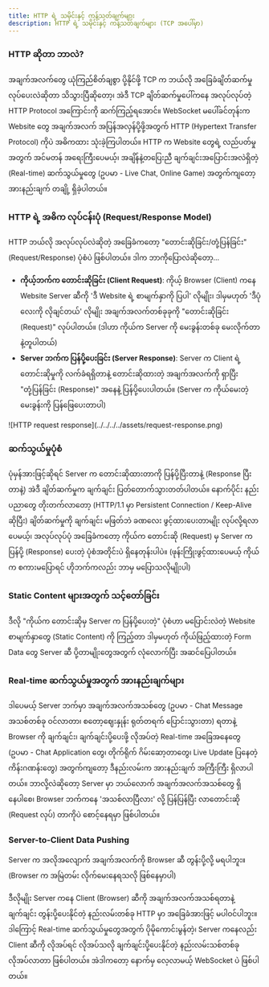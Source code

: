 ```yaml
---
title: HTTP ရဲ့ သမိုင်းနှင့် ကန့်သတ်ချက်များ
description: HTTP ရဲ့ သမိုင်းနှင့် ကန့်သတ်ချက်များ (TCP အပေါ်မှာ)
---
```


### HTTP ဆိုတာ ဘာလဲ?

အချက်အလက်တွေ ယုံကြည်စိတ်ချစွာ ပို့နိုင်ဖို့ TCP က ဘယ်လို အခြေခံချိတ်ဆက်မှု လုပ်ပေးလဲဆိုတာ သိသွားပြီဆိုတော့၊ အဲဒီ TCP ချိတ်ဆက်မှုပေါ်ကနေ အလုပ်လုပ်တဲ့ HTTP Protocol အကြောင်းကို ဆက်ကြည့်ရအောင်။ WebSocket မပေါ်ခင်တုန်းက Website တွေ အချက်အလက် အပြန်အလှန်ပို့ဖို့အတွက် HTTP (Hypertext Transfer Protocol) ကိုပဲ အဓိကထား သုံးခဲ့ကြပါတယ်။ HTTP က Website တွေရဲ့ လည်ပတ်မှုအတွက် အင်မတန် အရေးကြီးပေမယ့်၊ အချိန်နဲ့တပြေးညီ ချက်ချင်းအပြောင်းအလဲရှိတဲ့ (Real-time) ဆက်သွယ်မှုတွေ (ဥပမာ - Live Chat, Online Game) အတွက်ကျတော့ အားနည်းချက် တချို့ ရှိခဲ့ပါတယ်။

### HTTP ရဲ့ အဓိက လုပ်ငန်းပုံ (Request/Response Model)

HTTP ဘယ်လို အလုပ်လုပ်လဲဆိုတဲ့ အခြေခံကတော့ "တောင်းဆိုခြင်း/တုံ့ပြန်ခြင်း" (Request/Response) ပုံစံပဲ ဖြစ်ပါတယ်။ ဒါက ဘာကိုပြောလဲဆိုတော့...

- **ကိုယ့်ဘက်က တောင်းဆိုခြင်း (Client Request)**: ကိုယ့် Browser (Client) ကနေ Website Server ဆီကို 'ဒီ Website ရဲ့ စာမျက်နှာကို ပြပါ' လိုမျိုး၊ ဒါမှမဟုတ် 'ဒီပုံလေးကို လိုချင်တယ်' လိုမျိုး အချက်အလက်တစ်ခုခုကို "တောင်းဆိုခြင်း (Request)" လုပ်ပါတယ်။ (ဒါဟာ ကိုယ်က Server ကို မေးခွန်းတစ်ခု မေးလိုက်တာနဲ့တူပါတယ်)
- **Server ဘက်က ပြန်ပို့ပေးခြင်း (Server Response)**: Server က Client ရဲ့ တောင်းဆိုမှုကို လက်ခံရရှိတာနဲ့ တောင်းဆိုထားတဲ့ အချက်အလက်ကို ရှာပြီး "တုံ့ပြန်ခြင်း (Response)" အနေနဲ့ ပြန်ပို့ပေးပါတယ်။ (Server က ကိုယ်မေးတဲ့ မေးခွန်းကို ပြန်ဖြေပေးတာပါ)


<div className='flex justify-center p-4'>
![HTTP request response](../../../../assets/request-response.png)
</div>


### ဆက်သွယ်မှုပုံစံ

ပုံမှန်အားဖြင့်ဆိုရင် Server က တောင်းဆိုထားတာကို ပြန်ပို့ပြီးတာနဲ့ (Response ပြီးတာနဲ့) အဲဒီ ချိတ်ဆက်မှုက ချက်ချင်း ပြတ်တောက်သွားတတ်ပါတယ်။ နောက်ပိုင်း နည်းပညာတွေ တိုးတက်လာတော့ (HTTP/1.1 မှာ Persistent Connection / Keep-Alive ဆိုပြီး) ချိတ်ဆက်မှုကို ချက်ချင်း မဖြတ်ဘဲ ခဏလေး ဖွင့်ထားပေးတာမျိုး လုပ်လို့ရလာပေမယ့်၊ အလုပ်လုပ်ပုံ အခြေခံကတော့ ကိုယ်က တောင်းဆို (Request) မှ Server က ပြန်ပို့ (Response) ပေးတဲ့ ပုံစံအတိုင်းပဲ ရှိနေတုန်းပါပဲ။ (ဖုန်းကြိုးဖွင့်ထားပေမယ့် ကိုယ်က စကားမပြောရင် ဟိုဘက်ကလည်း ဘာမှ မပြောသလိုမျိုးပါ)

### Static Content များအတွက် သင့်တော်ခြင်း

ဒီလို "ကိုယ်က တောင်းဆိုမှ Server က ပြန်ပို့ပေးတဲ့" ပုံစံဟာ မပြောင်းလဲတဲ့ Website စာမျက်နှာတွေ (Static Content) ကို ကြည့်တာ ဒါမှမဟုတ် ကိုယ်ဖြည့်ထားတဲ့ Form Data တွေ Server ဆီ ပို့တာမျိုးတွေအတွက် လုံလောက်ပြီး အဆင်ပြေပါတယ်။

### Real-time ဆက်သွယ်မှုအတွက် အားနည်းချက်များ

ဒါပေမယ့် Server ဘက်မှာ အချက်အလက်အသစ်တွေ (ဥပမာ - Chat Message အသစ်တစ်ခု ဝင်လာတာ၊ စတော့ဈေးနှုန်း ရုတ်တရက် ပြောင်းသွားတာ) ရတာနဲ့ Browser ကို ချက်ချင်း၊ ချက်ချင်းပို့ပေးဖို့ လိုအပ်တဲ့ Real-time အခြေအနေတွေ (ဥပမာ - Chat Application တွေ၊ တိုက်ရိုက် ဂိမ်းဆော့တာတွေ၊ Live Update ပြနေတဲ့ ကိန်းဂဏန်းတွေ) အတွက်ကျတော့ ဒီနည်းလမ်းက အားနည်းချက် အကြီးကြီး ရှိလာပါတယ်။ ဘာလို့လဲဆိုတော့ Server မှာ ဘယ်လောက် အချက်အလက်အသစ်တွေ ရှိနေပါစေ၊ Browser ဘက်ကနေ 'အသစ်လာပြီလား' လို့ ပြန်ပြန်ပြီး လာတောင်းဆို (Request လုပ်) တာကိုပဲ စောင့်နေရမှာ ဖြစ်ပါတယ်။

### Server-to-Client Data Pushing

Server က အလိုအလျောက် အချက်အလက်ကို Browser ဆီ တွန်းပို့လို့ မရပါဘူး။ (Browser က အမြဲတမ်း လိုက်မေးနေရသလို ဖြစ်နေမှာပါ)

ဒီလိုမျိုး Server ကနေ Client (Browser) ဆီကို အချက်အလက်အသစ်ရတာနဲ့ ချက်ချင်း တွန်းပို့ပေးနိုင်တဲ့ နည်းလမ်းတစ်ခု HTTP မှာ အခြေခံအားဖြင့် မပါဝင်ပါဘူး။ ဒါကြောင့် Real-time ဆက်သွယ်မှုတွေအတွက် ပိုမိုကောင်းမွန်တဲ့၊ Server ကနေလည်း Client ဆီကို လိုအပ်ရင် လိုအပ်သလို ချက်ချင်းပို့ပေးနိုင်တဲ့ နည်းလမ်းသစ်တစ်ခု လိုအပ်လာတာ ဖြစ်ပါတယ်။ အဲဒါကတော့ နောက်မှ လေ့လာမယ့် WebSocket ပဲ ဖြစ်ပါတယ်။
